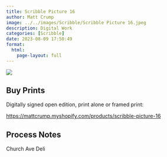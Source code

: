 ```yaml
---
title: Scribble Picture 16
author: Matt Crump
image: ../../images/Scribble/Scribble Picture 16.jpeg
description: Digital Work
categories: [Scribble]
date: 2023-08-09 17:50:49
format:
  html:
    page-layout: full
---
```


![](../../images/Scribble/Scribble Picture 16.jpeg)

## Buy Prints

Digitally signed open edition, print alone or framed print:

<https://mattcrump.myshopify.com/products/scribble-picture-16>

## Process Notes

Church Ave Deli
